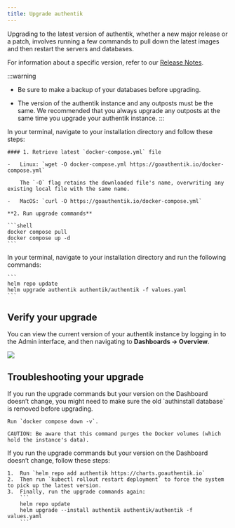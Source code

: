 ```yaml
---
title: Upgrade authentik
---
```


Upgrading to the latest version of authentik, whether a new major release or a patch, involves running a few commands to pull down the latest images and then restart the servers and databases.

For information about a specific version, refer to our [Release Notes](../releases/).

:::warning

-   Be sure to make a backup of your databases before upgrading.

-   The version of the authentik instance and any outposts must be the same. We recommended that you always upgrade any outposts at the same time you upgrade your authentik instance.
:::


<Tabs groupId="platform">
  <TabItem value="docker-compose" label="Docker Compose" default>
    In your terminal, navigate to your installation directory and follow these steps:

    #### 1. Retrieve latest `docker-compose.yml` file

    -   Linux: `wget -O docker-compose.yml https://goauthentik.io/docker-compose.yml`

        The `-O` flag retains the downloaded file's name, overwriting any existing local file with the same name.

    -   MacOS: `curl -O https://goauthentik.io/docker-compose.yml`

    **2. Run upgrade commands**

    ```shell
    docker compose pull
    docker compose up -d
    ```

  </TabItem>
<TabItem value="kubernetes" label="Kubernetes">
    In your terminal, navigate to your installation directory and run the following commands:

    ```
    helm repo update
    helm upgrade authentik authentik/authentik -f values.yaml
    ```

  </TabItem>
</Tabs>

## Verify your upgrade

You can view the current version of your authentik instance by logging in to the Admin interface, and then navigating to **Dashboards -> Overview**.

![](./version1.png)

## Troubleshooting your upgrade

<Tabs groupId="platform">
  <TabItem value="docker-compose" label="Docker Compose" default>
    If you run the upgrade commands but your version on the Dashboard doesn’t change, you might need to make sure the old `authinstall database` is removed before upgrading.

    Run `docker compose down -v`.

    CAUTION: Be aware that this command purges the Docker volumes (which hold the instance's data).

  </TabItem>
  <TabItem value="kubernetes" label="Kubernetes">
    If you run the upgrade commands but your version on the Dashboard doesn’t change, follow these steps:

    1.  Run `helm repo add authentik https://charts.goauthentik.io`
    2.  Then run `kubectl rollout restart deployment` to force the system to pick up the latest version.
    3.  Finally, run the upgrade commands again:
        ```
        helm repo update
        helm upgrade --install authentik authentik/authentik -f values.yaml
        ```

  </TabItem>
</Tabs>
